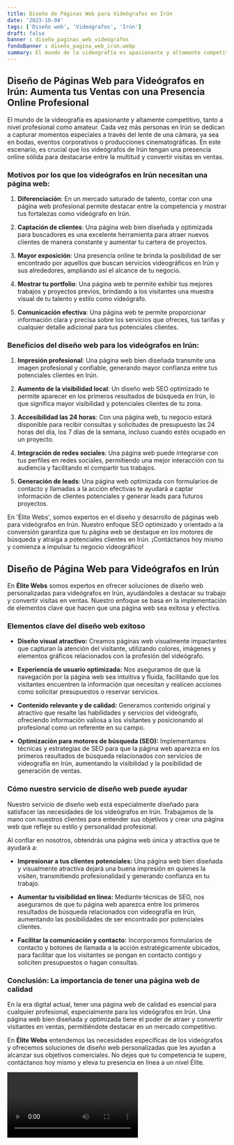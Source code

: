 ```yaml
---
title: Diseño de Páginas Web para Videógrafos en Irún
date: '2023-10-04'
tags: ['Diseño web', 'Videógrafos', 'Irún']
draft: false
banner : diseño_paginas_web_videógrafos
fondoBanner : diseño_pagina_web_irún.webp
summary: El mundo de la videografía es apasionante y altamente competitivo, tanto a nivel profesional como amateur. Cada vez más personas en Irún se dedican a capturar momentos especiales a través del lente de una cámara, ya sea en bodas, eventos corporativos o producciones cinematográficas. En este escenario, es crucial que los videógrafos de Irún tengan una presencia online sólida para destacarse entre la multitud y convertir visitas en ventas.
---
```


## Diseño de Páginas Web para Videógrafos en Irún: Aumenta tus Ventas con una Presencia Online Profesional

El mundo de la videografía es apasionante y altamente competitivo, tanto a nivel profesional como amateur. Cada vez más personas en Irún se dedican a capturar momentos especiales a través del lente de una cámara, ya sea en bodas, eventos corporativos o producciones cinematográficas. En este escenario, es crucial que los videógrafos de Irún tengan una presencia online sólida para destacarse entre la multitud y convertir visitas en ventas.

### Motivos por los que los videógrafos en Irún necesitan una página web:

1. **Diferenciación**: En un mercado saturado de talento, contar con una página web profesional permite destacar entre la competencia y mostrar tus fortalezas como videógrafo en Irún.

2. **Captación de clientes**: Una página web bien diseñada y optimizada para buscadores es una excelente herramienta para atraer nuevos clientes de manera constante y aumentar tu cartera de proyectos.

3. **Mayor exposición**: Una presencia online te brinda la posibilidad de ser encontrado por aquellos que buscan servicios videográficos en Irún y sus alrededores, ampliando así el alcance de tu negocio.

4. **Mostrar tu portfolio**: Una página web te permite exhibir tus mejores trabajos y proyectos previos, brindando a los visitantes una muestra visual de tu talento y estilo como videógrafo.

5. **Comunicación efectiva**: Una página web te permite proporcionar información clara y precisa sobre los servicios que ofreces, tus tarifas y cualquier detalle adicional para tus potenciales clientes.

### Beneficios del diseño web para los videógrafos en Irún:

1. **Impresión profesional**: Una página web bien diseñada transmite una imagen profesional y confiable, generando mayor confianza entre tus potenciales clientes en Irún.

2. **Aumento de la visibilidad local**: Un diseño web SEO optimizado te permite aparecer en los primeros resultados de búsqueda en Irún, lo que significa mayor visibilidad y potenciales clientes de tu zona.

3. **Accesibilidad las 24 horas**: Con una página web, tu negocio estará disponible para recibir consultas y solicitudes de presupuesto las 24 horas del día, los 7 días de la semana, incluso cuando estés ocupado en un proyecto.

4. **Integración de redes sociales**: Una página web puede integrarse con tus perfiles en redes sociales, permitiendo una mejor interacción con tu audiencia y facilitando el compartir tus trabajos.

5. **Generación de leads**: Una página web optimizada con formularios de contacto y llamadas a la acción efectivas te ayudará a captar información de clientes potenciales y generar leads para futuros proyectos.

En 'Élite Webs', somos expertos en el diseño y desarrollo de páginas web para videógrafos en Irún. Nuestro enfoque SEO optimizado y orientado a la conversión garantiza que tu página web se destaque en los motores de búsqueda y atraiga a potenciales clientes en Irún. ¡Contáctanos hoy mismo y comienza a impulsar tu negocio videográfico!

<GifSeo />

<Cta />

## Diseño de Página Web para Videógrafos en Irún

En **Élite Webs** somos expertos en ofrecer soluciones de diseño web personalizadas para videógrafos en Irún, ayudándoles a destacar su trabajo y convertir visitas en ventas. Nuestro enfoque se basa en la implementación de elementos clave que hacen que una página web sea exitosa y efectiva.

### Elementos clave del diseño web exitoso

- **Diseño visual atractivo:** Creamos páginas web visualmente impactantes que capturan la atención del visitante, utilizando colores, imágenes y elementos gráficos relacionados con la profesión del videógrafo.

- **Experiencia de usuario optimizada:** Nos aseguramos de que la navegación por la página web sea intuitiva y fluida, facilitando que los visitantes encuentren la información que necesitan y realicen acciones como solicitar presupuestos o reservar servicios.

- **Contenido relevante y de calidad:** Generamos contenido original y atractivo que resalte las habilidades y servicios del videógrafo, ofreciendo información valiosa a los visitantes y posicionando al profesional como un referente en su campo.

- **Optimización para motores de búsqueda (SEO):** Implementamos técnicas y estrategias de SEO para que la página web aparezca en los primeros resultados de búsqueda relacionados con servicios de videografía en Irún, aumentando la visibilidad y la posibilidad de generación de ventas.

### Cómo nuestro servicio de diseño web puede ayudar

Nuestro servicio de diseño web está especialmente diseñado para satisfacer las necesidades de los videógrafos en Irún. Trabajamos de la mano con nuestros clientes para entender sus objetivos y crear una página web que refleje su estilo y personalidad profesional.

Al confiar en nosotros, obtendrás una página web única y atractiva que te ayudará a:

- **Impresionar a tus clientes potenciales:** Una página web bien diseñada y visualmente atractiva dejará una buena impresión en quienes la visiten, transmitiendo profesionalidad y generando confianza en tu trabajo.

- **Aumentar tu visibilidad en línea:** Mediante técnicas de SEO, nos aseguramos de que tu página web aparezca entre los primeros resultados de búsqueda relacionados con videografía en Irún, aumentando las posibilidades de ser encontrado por potenciales clientes.

- **Facilitar la comunicación y contacto:** Incorporamos formularios de contacto y botones de llamada a la acción estratégicamente ubicados, para facilitar que los visitantes se pongan en contacto contigo y soliciten presupuestos o hagan consultas.

### Conclusión: La importancia de tener una página web de calidad

En la era digital actual, tener una página web de calidad es esencial para cualquier profesional, especialmente para los videógrafos en Irún. Una página web bien diseñada y optimizada tiene el poder de atraer y convertir visitantes en ventas, permitiéndote destacar en un mercado competitivo.

En **Élite Webs** entendemos las necesidades específicas de los videógrafos y ofrecemos soluciones de diseño web personalizadas que les ayudan a alcanzar sus objetivos comerciales. No dejes que tu competencia te supere, contáctanos hoy mismo y eleva tu presencia en línea a un nivel Élite.

<Video />

<CtaBot job='Videógrafos' city='Irún'/>

<Gmaps query='Irún+españa+maps' />